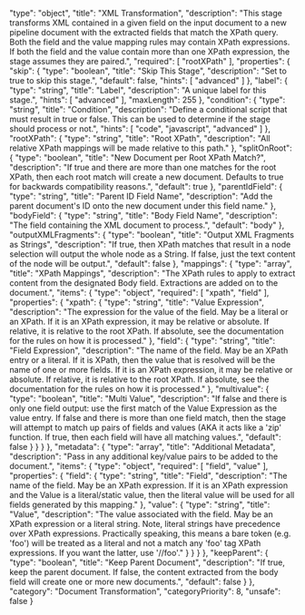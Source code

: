   "type": "object",
  "title": "XML Transformation",
  "description": "This stage transforms XML contained in a given field on the input document to a new pipeline document with the extracted fields that match the XPath query.  Both the field and the value mapping rules may contain XPath expressions. If both the field and the value contain more than one XPath expression, the stage assumes they are paired.",
  "required": [
    "rootXPath"
  ],
  "properties": {
    "skip": {
      "type": "boolean",
      "title": "Skip This Stage",
      "description": "Set to true to skip this stage.",
      "default": false,
      "hints": [
        "advanced"
      ]
    },
    "label": {
      "type": "string",
      "title": "Label",
      "description": "A unique label for this stage.",
      "hints": [
        "advanced"
      ],
      "maxLength": 255
    },
    "condition": {
      "type": "string",
      "title": "Condition",
      "description": "Define a conditional script that must result in true or false. This can be used to determine if the stage should process or not.",
      "hints": [
        "code",
        "javascript",
        "advanced"
      ]
    },
    "rootXPath": {
      "type": "string",
      "title": "Root XPath",
      "description": "All relative XPath mappings will be made relative to this path."
    },
    "splitOnRoot": {
      "type": "boolean",
      "title": "New Document per Root XPath Match?",
      "description": "If true and there are more than one matches for the root XPath, then each root match will create a new document.  Defaults to true for backwards compatibility reasons.",
      "default": true
    },
    "parentIdField": {
      "type": "string",
      "title": "Parent ID Field Name",
      "description": "Add the parent document's ID onto the new document under this field name."
    },
    "bodyField": {
      "type": "string",
      "title": "Body Field Name",
      "description": "The field containing the XML document to process.",
      "default": "body"
    },
    "outputXMLFragments": {
      "type": "boolean",
      "title": "Output XML Fragments as Strings",
      "description": "If true, then XPath matches that result in a node selection will output the whole node as a String.  If false, just the text content of the node will be output.",
      "default": false
    },
    "mappings": {
      "type": "array",
      "title": "XPath Mappings",
      "description": "The XPath rules to apply to extract content from the designated Body field.  Extractions are added on to the document.",
      "items": {
        "type": "object",
        "required": [
          "xpath",
          "field"
        ],
        "properties": {
          "xpath": {
            "type": "string",
            "title": "Value Expression",
            "description": "The expression for the value of the field.  May be a literal or an XPath.  If it is an XPath expression, it may be relative or absolute.  If relative, it is relative to the root XPath.  If absolute, see the documentation for the rules on how it is processed."
          },
          "field": {
            "type": "string",
            "title": "Field Expression",
            "description": "The name of the field.  May be an XPath entry or a literal.  If it is XPath, then the value that is resolved will be the name of one or more fields. If it is an XPath expression, it may be relative or absolute.  If relative, it is relative to the root XPath.  If absolute, see the documentation for the rules on how it is processed."
          },
          "multivalue": {
            "type": "boolean",
            "title": "Multi Value",
            "description": "If false and there is only one field output: use the first match of the Value Expression as the value entry.  If false and there is more than one field match, then the stage will attempt to match up pairs of fields and values (AKA it acts like a 'zip' function.  If true, then each field will have all matching values.",
            "default": false
          }
        }
      }
    },
    "metadata": {
      "type": "array",
      "title": "Additional Metadata",
      "description": "Pass in any additional key/value pairs to be added to the document.",
      "items": {
        "type": "object",
        "required": [
          "field",
          "value"
        ],
        "properties": {
          "field": {
            "type": "string",
            "title": "Field",
            "description": "The name of the field.  May be an XPath expression.  If it is an XPath expression and the Value is a literal/static value, then the literal value will be used for all fields generated by this mapping."
          },
          "value": {
            "type": "string",
            "title": "Value",
            "description": "The value associated with the field.  May be an XPath expression or a literal string.  Note, literal strings have precedence over XPath expressions.  Practically speaking, this means a bare token (e.g. 'foo') will be treated as a literal and not a match any 'foo' tag XPath expressions.  If you want the latter, use '//foo'."
          }
        }
      }
    },
    "keepParent": {
      "type": "boolean",
      "title": "Keep Parent Document",
      "description": "If true, keep the parent document.  If false, the content extracted from the body field will create one or more new documents.",
      "default": false
    }
  },
  "category": "Document Transformation",
  "categoryPriority": 8,
  "unsafe": false
}
